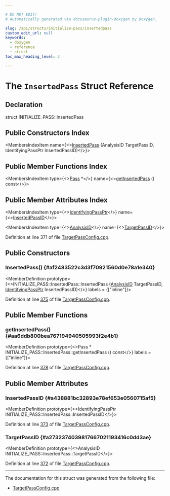 ```yaml
---

# DO NOT EDIT!
# Automatically generated via docusaurus-plugin-doxygen by Doxygen.

slug: /api/structs/initialize-pass/insertedpass
custom_edit_url: null
keywords:
  - doxygen
  - reference
  - struct
toc_max_heading_level: 3

---
```





# The `InsertedPass` Struct Reference

<DoxygenPage pluginConfig={pluginConfig}>



## Declaration

<CodeBlock>struct INITIALIZE_PASS::InsertedPass</CodeBlock>

## Public Constructors Index

<MembersIndex>

<MembersIndexItem
  name={<><a href="#af2483522c3d3f70921560d0e78a1e340">InsertedPass</a> (AnalysisID TargetPassID, IdentifyingPassPtr InsertedPassID)</>}>
</MembersIndexItem>

</MembersIndex>

## Public Member Functions Index

<MembersIndex>

<MembersIndexItem
  type={<><a href="/docs/api/classes/llvm/pass">Pass</a> &#42;</>}
  name={<><a href="#aa6ddb800bea767194940505993f2e4b1">getInsertedPass</a> () const</>}>
</MembersIndexItem>

</MembersIndex>

## Public Member Attributes Index

<MembersIndex>

<MembersIndexItem
  type={<><a href="/docs/api/classes/llvm/identifyingpassptr">IdentifyingPassPtr</a></>}
  name={<><a href="#a438881bc32893e78ef653e0560715af5">InsertedPassID</a></>}>
</MembersIndexItem>

<MembersIndexItem
  type={<><a href="/docs/api/namespaces/llvm/#af8dcbb0c9f8f0e566a07488f68418d5b">AnalysisID</a></>}
  name={<><a href="#a2732374039817667021193416c0dd3ae">TargetPassID</a></>}>
</MembersIndexItem>

</MembersIndex>


Definition at line 371 of file <a href="/docs/api/files/lib/lib/codegen/targetpassconfig-cpp">TargetPassConfig.cpp</a>.

<SectionDefinition>

## Public Constructors

### InsertedPass() {#af2483522c3d3f70921560d0e78a1e340}

<MemberDefinition
  prototype={<>INITIALIZE&#95;PASS::InsertedPass::InsertedPass (<a href="/docs/api/namespaces/llvm/#af8dcbb0c9f8f0e566a07488f68418d5b">AnalysisID</a> TargetPassID, <a href="/docs/api/classes/llvm/identifyingpassptr">IdentifyingPassPtr</a> InsertedPassID)</>}
  labels = {["inline"]}>

Definition at line <a href="/docs/api/files/lib/lib/codegen/targetpassconfig-cpp/#l00375">375</a> of file <a href="/docs/api/files/lib/lib/codegen/targetpassconfig-cpp">TargetPassConfig.cpp</a>.
</MemberDefinition>

</SectionDefinition>

<SectionDefinition>

## Public Member Functions

### getInsertedPass() {#aa6ddb800bea767194940505993f2e4b1}

<MemberDefinition
  prototype={<>Pass &#42; INITIALIZE&#95;PASS::InsertedPass::getInsertedPass () const</>}
  labels = {["inline"]}>

Definition at line <a href="/docs/api/files/lib/lib/codegen/targetpassconfig-cpp/#l00378">378</a> of file <a href="/docs/api/files/lib/lib/codegen/targetpassconfig-cpp">TargetPassConfig.cpp</a>.
</MemberDefinition>

</SectionDefinition>

<SectionDefinition>

## Public Member Attributes

### InsertedPassID {#a438881bc32893e78ef653e0560715af5}

<MemberDefinition
  prototype={<>IdentifyingPassPtr INITIALIZE&#95;PASS::InsertedPass::InsertedPassID</>}>

Definition at line <a href="/docs/api/files/lib/lib/codegen/targetpassconfig-cpp/#l00373">373</a> of file <a href="/docs/api/files/lib/lib/codegen/targetpassconfig-cpp">TargetPassConfig.cpp</a>.
</MemberDefinition>

### TargetPassID {#a2732374039817667021193416c0dd3ae}

<MemberDefinition
  prototype={<>AnalysisID INITIALIZE&#95;PASS::InsertedPass::TargetPassID</>}>

Definition at line <a href="/docs/api/files/lib/lib/codegen/targetpassconfig-cpp/#l00372">372</a> of file <a href="/docs/api/files/lib/lib/codegen/targetpassconfig-cpp">TargetPassConfig.cpp</a>.
</MemberDefinition>

</SectionDefinition>

<hr/>

The documentation for this struct was generated from the following file:

<ul>
<li><a href="/docs/api/files/lib/lib/codegen/targetpassconfig-cpp">TargetPassConfig.cpp</a></li>
</ul>

</DoxygenPage>
